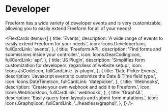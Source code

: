 

# Developer

Freeform has a wide variety of developer events and is very customizable, allowing you to easily extend Freeform for all of your needs!

<FlexCards
  items={[
    {
      title: 'Events',
      description:
        'A wide range of events to easily extend Freeform for your needs.',
      icon: Icons.DeveloperIcon,
      fullCardLink: 'events',
    },
    {
      title: 'Freeform API',
      description: 'Find forms and submissions inside your controller.',
      icon: Icons.GearCodingIcon,
      fullCardLink: 'api',
    },
    {
      title: 'JS Plugin',
      description:
        'Simplifies form customization for developers, regardless of website setup.',
      icon: Icons.JsCodeIcon,
      fullCardLink: 'js-plugin',
    },
    {
      title: 'Date Picker Events',
      description: 'Javascript events to customize the Date & Time field type.',
      icon: Icons.DateTimeIcon,
      fullCardLink: 'datepicker',
    },
    {
      title: 'Webhooks',
      description: 'Create your own webhook and add it to Freeform.',
      icon: Icons.WebhookIcon,
      fullCardLink: 'webhooks',
    },
    {
      title: 'GraphQL',
      description: 'Easily query form layouts and submit form mutations.',
      icon: Icons.GraphqlIcon,
      fullCardLink: '../headless/graphql',
    },
  ]}
/>
